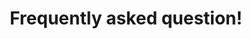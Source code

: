 ---
title: "Frequently asked question!"
description: "Arolax is a beacon of best innovation and the dynamic parent a company of wealcoder and many other subsidiaries."
action_btn:
  enable: true
  label: "Building outstanding design, development andstrategy"
  link: "/contact"
faqs: 
  - question: "How does the Agile Manifesto address planning?"
    answer: "People know what an FAQ is, so make that your page title. don't overcomplicate thing heve calling it's good to know or more info. sometimes people put the frequently asked question section on their contact page but you can create your own page and put it right in your on website navigation menu or website footer so it's easy to find."

  - question: "Reflects your audience's need?"
    answer: "People know what an FAQ is, so make that your page title. don't overcomplicate thing heve calling it's good to know or more info. sometimes people put the frequently asked question section on their contact page but you can create your own page and put it right in your on website navigation menu or website footer so it's easy to find."

  - question: "What Is a Statement of Work in Project Management?"
    answer: "People know what an FAQ is, so make that your page title. don't overcomplicate thing heve calling it's good to know or more info. sometimes people put the frequently asked question section on their contact page but you can create your own page and put it right in your on website navigation menu or website footer so it's easy to find."
  
  - question: "When is an FAQ page appropriate?"
    answer: "People know what an FAQ is, so make that your page title. don't overcomplicate thing heve calling it's good to know or more info. sometimes people put the frequently asked question section on their contact page but you can create your own page and put it right in your on website navigation menu or website footer so it's easy to find."

  - question: "What questions belong on an FAQ page?"
    answer: "People know what an FAQ is, so make that your page title. don't overcomplicate thing heve calling it's good to know or more info. sometimes people put the frequently asked question section on their contact page but you can create your own page and put it right in your on website navigation menu or website footer so it's easy to find."

  - question: "Align with your brand look and feel?"
    answer: "People know what an FAQ is, so make that your page title. don't overcomplicate thing heve calling it's good to know or more info. sometimes people put the frequently asked question section on their contact page but you can create your own page and put it right in your on website navigation menu or website footer so it's easy to find."
  
  - question: "How to become an Agile project manager?"
    answer: "People know what an FAQ is, so make that your page title. don't overcomplicate thing heve calling it's good to know or more info. sometimes people put the frequently asked question section on their contact page but you can create your own page and put it right in your on website navigation menu or website footer so it's easy to find."
  
  - question: "How to manage Agile teams?"
    answer: "People know what an FAQ is, so make that your page title. don't overcomplicate thing heve calling it's good to know or more info. sometimes people put the frequently asked question section on their contact page but you can create your own page and put it right in your on website navigation menu or website footer so it's easy to find."
meta:
  meta_title: "FAQ Page"
  meta_description: "FAQ Page description"
---